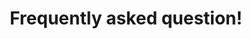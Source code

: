 ---
title: "Frequently asked question!"
description: "Arolax is a beacon of best innovation and the dynamic parent a company of wealcoder and many other subsidiaries."
action_btn:
  enable: true
  label: "Building outstanding design, development andstrategy"
  link: "/contact"
faqs: 
  - question: "How does the Agile Manifesto address planning?"
    answer: "People know what an FAQ is, so make that your page title. don't overcomplicate thing heve calling it's good to know or more info. sometimes people put the frequently asked question section on their contact page but you can create your own page and put it right in your on website navigation menu or website footer so it's easy to find."

  - question: "Reflects your audience's need?"
    answer: "People know what an FAQ is, so make that your page title. don't overcomplicate thing heve calling it's good to know or more info. sometimes people put the frequently asked question section on their contact page but you can create your own page and put it right in your on website navigation menu or website footer so it's easy to find."

  - question: "What Is a Statement of Work in Project Management?"
    answer: "People know what an FAQ is, so make that your page title. don't overcomplicate thing heve calling it's good to know or more info. sometimes people put the frequently asked question section on their contact page but you can create your own page and put it right in your on website navigation menu or website footer so it's easy to find."
  
  - question: "When is an FAQ page appropriate?"
    answer: "People know what an FAQ is, so make that your page title. don't overcomplicate thing heve calling it's good to know or more info. sometimes people put the frequently asked question section on their contact page but you can create your own page and put it right in your on website navigation menu or website footer so it's easy to find."

  - question: "What questions belong on an FAQ page?"
    answer: "People know what an FAQ is, so make that your page title. don't overcomplicate thing heve calling it's good to know or more info. sometimes people put the frequently asked question section on their contact page but you can create your own page and put it right in your on website navigation menu or website footer so it's easy to find."

  - question: "Align with your brand look and feel?"
    answer: "People know what an FAQ is, so make that your page title. don't overcomplicate thing heve calling it's good to know or more info. sometimes people put the frequently asked question section on their contact page but you can create your own page and put it right in your on website navigation menu or website footer so it's easy to find."
  
  - question: "How to become an Agile project manager?"
    answer: "People know what an FAQ is, so make that your page title. don't overcomplicate thing heve calling it's good to know or more info. sometimes people put the frequently asked question section on their contact page but you can create your own page and put it right in your on website navigation menu or website footer so it's easy to find."
  
  - question: "How to manage Agile teams?"
    answer: "People know what an FAQ is, so make that your page title. don't overcomplicate thing heve calling it's good to know or more info. sometimes people put the frequently asked question section on their contact page but you can create your own page and put it right in your on website navigation menu or website footer so it's easy to find."
meta:
  meta_title: "FAQ Page"
  meta_description: "FAQ Page description"
---